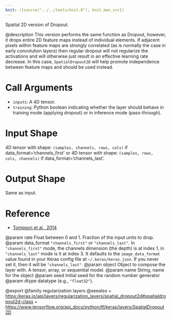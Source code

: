 ```yaml
---
knit: ({source("../../tools/knit.R"); knit_man_src})
---
```

Spatial 2D version of Dropout.

@description
This version performs the same function as Dropout, however, it drops
entire 2D feature maps instead of individual elements. If adjacent pixels
within feature maps are strongly correlated (as is normally the case in
early convolution layers) then regular dropout will not regularize the
activations and will otherwise just result in an effective learning rate
decrease. In this case, `SpatialDropout2D` will help promote independence
between feature maps and should be used instead.

# Call Arguments
- `inputs`: A 4D tensor.
- `training`: Python boolean indicating whether the layer
    should behave in training mode (applying dropout)
    or in inference mode (pass-through).

# Input Shape
4D tensor with shape: `(samples, channels, rows, cols)` if
    data_format='channels_first'
or 4D tensor with shape: `(samples, rows, cols, channels)` if
    data_format='channels_last'.

# Output Shape
Same as input.

# Reference
- [Tompson et al., 2014](https://arxiv.org/abs/1411.4280)

@param rate Float between 0 and 1. Fraction of the input units to drop.
@param data_format `"channels_first"` or `"channels_last"`.
    In `"channels_first"` mode, the channels dimension (the depth)
    is at index 1, in `"channels_last"` mode is it at index 3.
    It defaults to the `image_data_format` value found in your
    Keras config file at `~/.keras/keras.json`.
    If you never set it, then it will be `"channels_last"`.
@param object Object to compose the layer with. A tensor, array, or sequential model.
@param name String, name for the object
@param seed Initial seed for the random number generator
@param dtype datatype (e.g., `"float32"`).

@export
@family regularization layers
@seealso
+ <https:/keras.io/api/layers/regularization_layers/spatial_dropout2d#spatialdropout2d-class>
+ <https://www.tensorflow.org/api_docs/python/tf/keras/layers/SpatialDropout2D>
